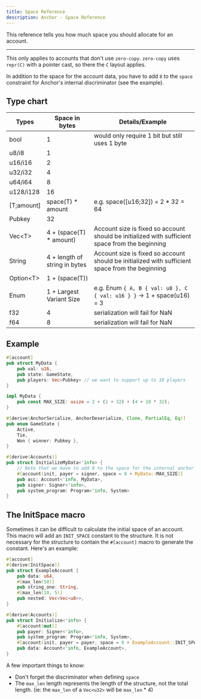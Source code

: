 ```yaml
---
title: Space Reference
description: Anchor - Space Reference
---
```


This reference tells you how much space you should allocate for an account.

---

This only applies to accounts that don't use `zero-copy`. `zero-copy` uses `repr(C)` with a pointer cast,
so there the `C` layout applies.

In addition to the space for the account data, you have to add `8` to the `space` constraint for Anchor's internal discriminator (see the example).

## Type chart

| Types      | Space in bytes                | Details/Example                                                                                 |
| ---------- | ----------------------------- | ----------------------------------------------------------------------------------------------- |
| bool       | 1                             | would only require 1 bit but still uses 1 byte                                                  |
| u8/i8      | 1                             |                                                                                                 |
| u16/i16    | 2                             |                                                                                                 |
| u32/i32    | 4                             |                                                                                                 |
| u64/i64    | 8                             |                                                                                                 |
| u128/i128  | 16                            |                                                                                                 |
| [T;amount] | space(T) \* amount            | e.g. space([u16;32]) = 2 \* 32 = 64                                                             |
| Pubkey     | 32                            |                                                                                                 |
| Vec\<T>    | 4 + (space(T) \* amount)      | Account size is fixed so account should be initialized with sufficient space from the beginning |
| String     | 4 + length of string in bytes | Account size is fixed so account should be initialized with sufficient space from the beginning |
| Option\<T> | 1 + (space(T))                |                                                                                                 |
| Enum       | 1 + Largest Variant Size      | e.g. Enum `{ A, B { val: u8 }, C { val: u16 } }` -> 1 + space(u16) = 3                            |
| f32        | 4                             | serialization will fail for NaN                                                                 |
| f64        | 8                             | serialization will fail for NaN                                                                 |

## Example

```rust
#[account]
pub struct MyData {
    pub val: u16,
    pub state: GameState,
    pub players: Vec<Pubkey> // we want to support up to 10 players
}

impl MyData {
    pub const MAX_SIZE: usize = 2 + (1 + 32) + (4 + 10 * 32);
}

#[derive(AnchorSerialize, AnchorDeserialize, Clone, PartialEq, Eq)]
pub enum GameState {
    Active,
    Tie,
    Won { winner: Pubkey },
}

#[derive(Accounts)]
pub struct InitializeMyData<'info> {
    // Note that we have to add 8 to the space for the internal anchor
    #[account(init, payer = signer, space = 8 + MyData::MAX_SIZE)]
    pub acc: Account<'info, MyData>,
    pub signer: Signer<'info>,
    pub system_program: Program<'info, System>
}
```

## The InitSpace macro

Sometimes it can be difficult to calculate the initial space of an account. This macro will add an `INIT_SPACE` constant to the structure. It is not necessary for the structure to contain the `#[account]` macro to generate the constant. Here's an example:

```rust
#[account]
#[derive(InitSpace)]
pub struct ExampleAccount {
    pub data: u64,
    #[max_len(50)]
    pub string_one: String,
    #[max_len(10, 5)]
    pub nested: Vec<Vec<u8>>,
}

#[derive(Accounts)]
pub struct Initialize<'info> {
    #[account(mut)]
    pub payer: Signer<'info>,
    pub system_program: Program<'info, System>,
    #[account(init, payer = payer, space = 8 + ExampleAccount::INIT_SPACE)]
    pub data: Account<'info, ExampleAccount>,
}
```

A few important things to know:

- Don't forget the discriminator when defining `space`
- The `max_len` length represents the length of the structure, not the total length. (ie: the `max_len` of a `Vec<u32>` will be `max_len` \* 4)

